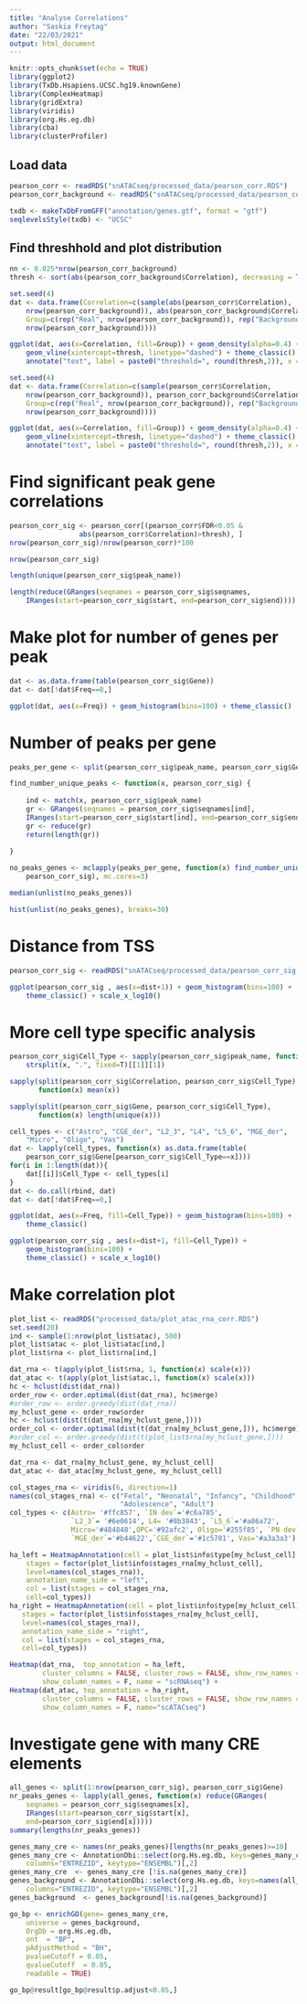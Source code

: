 ```yaml
---
title: "Analyse Correlations"
author: "Saskia Freytag"
date: "22/03/2021"
output: html_document
---
```


```r
knitr::opts_chunk$set(echo = TRUE)
library(ggplot2)
library(TxDb.Hsapiens.UCSC.hg19.knownGene)
library(ComplexHeatmap)
library(gridExtra)
library(viridis)
library(org.Hs.eg.db)
library(cba)
library(clusterProfiler)
```

## Load data

```r
pearson_corr <- readRDS("snATACseq/processed_data/pearson_corr.RDS")
pearson_corr_background <- readRDS("snATACseq/processed_data/pearson_corr_background.RDS")
```

```r
txdb <- makeTxDbFromGFF("annotation/genes.gtf", format = "gtf")
seqlevelsStyle(txdb) <- "UCSC"
```

## Find threshhold and plot distribution

```r
nn <- 0.025*nrow(pearson_corr_background)
thresh <- sort(abs(pearson_corr_background$Correlation), decreasing = T)[nn+1]
```

```r
set.seed(4)
dat <- data.frame(Correlation=c(sample(abs(pearson_corr$Correlation), 
    nrow(pearson_corr_background)), abs(pearson_corr_background$Correlation)),
    Group=c(rep("Real", nrow(pearson_corr_background)), rep("Background", 
    nrow(pearson_corr_background))))

ggplot(dat, aes(x=Correlation, fill=Group)) + geom_density(alpha=0.4) +
    geom_vline(xintercept=thresh, linetype="dashed") + theme_classic() +
    annotate("text", label = paste0("threshold=", round(thresh,2)), x = thresh+0.15, y = 4)

```

```r
set.seed(4)
dat <- data.frame(Correlation=c(sample(pearson_corr$Correlation, 
    nrow(pearson_corr_background)), pearson_corr_background$Correlation),
    Group=c(rep("Real", nrow(pearson_corr_background)), rep("Background", 
    nrow(pearson_corr_background))))

ggplot(dat, aes(x=Correlation, fill=Group)) + geom_density(alpha=0.4) +
    geom_vline(xintercept=thresh, linetype="dashed") + theme_classic() +
    annotate("text", label = paste0("threshold=", round(thresh,2)), x = thresh+0.20, y = 4)

```

# Find significant peak gene correlations

```r
pearson_corr_sig <- pearson_corr[(pearson_corr$FDR<0.05 &
                 abs(pearson_corr$Correlation)>thresh), ]
nrow(pearson_corr_sig)/nrow(pearson_corr)*100

nrow(pearson_corr_sig)
```

```r
length(unique(pearson_corr_sig$peak_name))

length(reduce(GRanges(seqnames = pearson_corr_sig$seqnames,
    IRanges(start=pearson_corr_sig$start, end=pearson_corr_sig$end))))
```

# Make plot for number of genes per peak

```r
dat <- as.data.frame(table(pearson_corr_sig$Gene))
dat <- dat[!dat$Freq==0,]

ggplot(dat, aes(x=Freq)) + geom_histogram(bins=100) + theme_classic()
```

# Number of peaks per gene

```r
peaks_per_gene <- split(pearson_corr_sig$peak_name, pearson_corr_sig$Gene)

find_number_unique_peaks <- function(x, pearson_corr_sig) {
    
    ind <- match(x, pearson_corr_sig$peak_name)
    gr <- GRanges(seqnames = pearson_corr_sig$seqnames[ind],
    IRanges(start=pearson_corr_sig$start[ind], end=pearson_corr_sig$end[ind]))
    gr <- reduce(gr)
    return(length(gr))
    
}

no_peaks_genes <- mclapply(peaks_per_gene, function(x) find_number_unique_peaks(x, 
    pearson_corr_sig), mc.cores=3)

median(unlist(no_peaks_genes))

hist(unlist(no_peaks_genes), breaks=30)
```


# Distance from TSS

```r
pearson_corr_sig <- readRDS("snATACseq/processed_data/pearson_corr_sig.RDS")
```


```r
ggplot(pearson_corr_sig , aes(x=dist+1)) + geom_histogram(bins=100) + 
    theme_classic() + scale_x_log10()
```

# More cell type specific analysis

```r
pearson_corr_sig$Cell_Type <- sapply(pearson_corr_sig$peak_name, function(x)
    strsplit(x, ".", fixed=T)[[1]][1]) 

sapply(split(pearson_corr_sig$Correlation, pearson_corr_sig$Cell_Type),
       function(x) mean(x))

sapply(split(pearson_corr_sig$Gene, pearson_corr_sig$Cell_Type),
       function(x) length(unique(x)))
```

```r
cell_types <- c("Astro", "CGE_der", "L2_3", "L4", "L5_6", "MGE_der",
    "Micro", "Oligo", "Vas")
dat <- lapply(cell_types, function(x) as.data.frame(table(
    pearson_corr_sig$Gene[pearson_corr_sig$Cell_Type==x])))
for(i in 1:length(dat)){
    dat[[i]]$Cell_Type <- cell_types[i]
}
dat <- do.call(rbind, dat)
dat <- dat[!dat$Freq==0,]

ggplot(dat, aes(x=Freq, fill=Cell_Type)) + geom_histogram(bins=100) + 
    theme_classic()
```

```r
ggplot(pearson_corr_sig , aes(x=dist+1, fill=Cell_Type)) + 
    geom_histogram(bins=100) + 
    theme_classic() + scale_x_log10()
```

# Make correlation plot

```r
plot_list <- readRDS("processed_data/plot_atac_rna_corr.RDS")
set.seed(20)
ind <- sample(1:nrow(plot_list$atac), 500)
plot_list$atac <- plot_list$atac[ind,]
plot_list$rna <- plot_list$rna[ind,]

dat_rna <- t(apply(plot_list$rna, 1, function(x) scale(x)))
dat_atac <- t(apply(plot_list$atac,1, function(x) scale(x)))
hc <- hclust(dist(dat_rna))
order_row <- order.optimal(dist(dat_rna), hc$merge)
#order_row <- order.greedy(dist(dat_rna))
my_hclust_gene <- order_row$order
hc <- hclust(dist(t(dat_rna[my_hclust_gene,])))
order_col <- order.optimal(dist(t(dat_rna[my_hclust_gene,])), hc$merge)
#order_col <- order.greedy(dist(t(plot_list$rna[my_hclust_gene,])))
my_hclust_cell <- order_col$order

dat_rna <- dat_rna[my_hclust_gene, my_hclust_cell]
dat_atac <- dat_atac[my_hclust_gene, my_hclust_cell]

col_stages_rna <- viridis(6, direction=1)
names(col_stages_rna) <- c("Fetal", "Neonatal", "Infancy", "Childhood", 
                           "Adolescence", "Adult")
col_types <- c(Astro= '#ffc857', `IN dev`='#c6a785', 
               `L2_3`= '#6e0614', L4= '#8b3843', `L5_6`='#a86a72',
               Micro='#484848',OPC='#92afc2', Oligo='#255f85', `PN dev`='#e2cdd0',
               `MGE_der`='#b44622',`CGE_der`='#1c5701', Vas='#a3a3a3')

ha_left = HeatmapAnnotation(cell = plot_list$info$type[my_hclust_cell],
    stages = factor(plot_list$info$stages_rna[my_hclust_cell],
    level=names(col_stages_rna)),
    annotation_name_side = "left",
    col = list(stages = col_stages_rna,
    cell=col_types))
ha_right = HeatmapAnnotation(cell = plot_list$info$type[my_hclust_cell],
   stages = factor(plot_list$info$stages_rna[my_hclust_cell],
   level=names(col_stages_rna)),
   annotation_name_side = "right",
   col = list(stages = col_stages_rna,
   cell=col_types))

Heatmap(dat_rna,  top_annotation = ha_left,
        cluster_columns = FALSE, cluster_rows = FALSE, show_row_names = F,
        show_column_names = F, name = "scRNAseq") +
Heatmap(dat_atac, top_annotation = ha_right,
        cluster_columns = FALSE, cluster_rows = FALSE, show_row_names = F,
        show_column_names = F, name="scATACseq")
```

# Investigate gene with many CRE elements 

```r
all_genes <- split(1:nrow(pearson_corr_sig), pearson_corr_sig$Gene)
nr_peaks_genes <- lapply(all_genes, function(x) reduce(GRanges(
    seqnames = pearson_corr_sig$seqnames[x],
    IRanges(start=pearson_corr_sig$start[x], 
    end=pearson_corr_sig$end[x]))))
summary(lengths(nr_peaks_genes))

genes_many_cre <- names(nr_peaks_genes)[lengths(nr_peaks_genes)>=10]
genes_many_cre <- AnnotationDbi::select(org.Hs.eg.db, keys=genes_many_cre,
    columns="ENTREZID", keytype="ENSEMBL")[,2]
genes_many_cre  <- genes_many_cre [!is.na(genes_many_cre)]
genes_background <- AnnotationDbi::select(org.Hs.eg.db, keys=names(all_genes), 
    columns="ENTREZID", keytype="ENSEMBL")[,2]
genes_background  <- genes_background[!is.na(genes_background)]

go_bp <- enrichGO(gene= genes_many_cre,
    universe = genes_background,
    OrgDb = org.Hs.eg.db,
    ont  = "BP",
    pAdjustMethod = "BH",
    pvalueCutoff = 0.05,
    qvalueCutoff  = 0.05,
    readable = TRUE)

go_bp@result[go_bp@result$p.adjust<0.05,]

```
